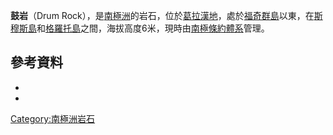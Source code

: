 {{coord|65|14|S|64|16|W|source:GNIS|display=title}}

'''鼓岩'''（Drum Rock），是[[南極洲|南極洲]]的岩石，位於[[葛拉漢地|葛拉漢地]]，處於[[福奇群島|福奇群島]]以東，在[[斯穆斯島|斯穆斯島]]和[[格羅托島|格羅托島]]之間，海拔高度6米，現時由[[南極條約體系|南極條約體系]]管理。

==參考資料==
*{{cite gnis | type = antarid | id = 4093| name = Drum Rock| accessdate = 2012-01-31}}
*{{usgs-gazetteer|id=4093}}

{{DEFAULTSORT:Drum Rock}}
[[Category:南極洲岩石|Category:南極洲岩石]]


{{GrahamCoast-geo-stub}}